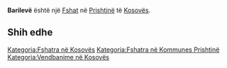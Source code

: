 {{Fshat në Kosovës
 | Emri                = Barilevë
| sqi_N_name = Barilevë
| sqi_N_FULL_NAME_RO = Barilevë
| sqi_N_FULL_NAME_ND_RO = Barileve
| sqi_N_SORT_NAME_RG = BARILEVE
| sqi_N_FULL_NAME_RG = Barilevë
| sqi_N_FULL_NAME_ND_RG = Barileve
| srp_N_name = Bariljevo
| srp_N_FULL_NAME_RO = Bariljevo
| srp_N_FULL_NAME_ND_RO = Bariljevo
| srp_N_SORT_NAME_RG = BARILJEVO
| srp_N_FULL_NAME_RG = Bariljevo
| srp_N_FULL_NAME_ND_RG = Bariljevo
| srp_NS_name = Бариљево
| srp_NS_FULL_NAME_RO = Бариљево
| srp_NS_FULL_NAME_ND_RO = Бариљево
| srp_NS_SORT_NAME_RG = БАРИЉЕВО
| srp_NS_FULL_NAME_RG = Бариљево
| srp_NS_FULL_NAME_ND_RG = Бариљево

 | Emri (Rasa dhanore) = 
 | Figura              = 
 | Shteti              = Kosovo
 | Komuna              = Prishtinë
 | Kodi postar         = 
 | Sipërfaqja          = 

 | Popullsia           = 

 | Regj. i popullsisë  = 
 | Dend. e popullsisë  = 
 | Faqja zyrtare       = 
 <!--- Koordinatat ----> 
 | Gjerësia            = 42.755264
 | Gjatësia            = 21.126266
 | Lartësia            = 
}}
'''Barilevë''' është një [[Fshat]] në [[Prishtinë]] të [[Kosovës]].

<!-- == Gjeografia == -->
<!-- == Historia == -->
<!-- == Demografia == -->
== Shih edhe ==
{{Komuna Prishtinë}}
{{Kosovo-Administrata-Cung}}

[[Kategoria:Fshatra në Kosovës]]
[[Kategoria:Fshatra në Kommunes Prishtinë]]
[[Kategoria:Vendbanime në Kosovës]]